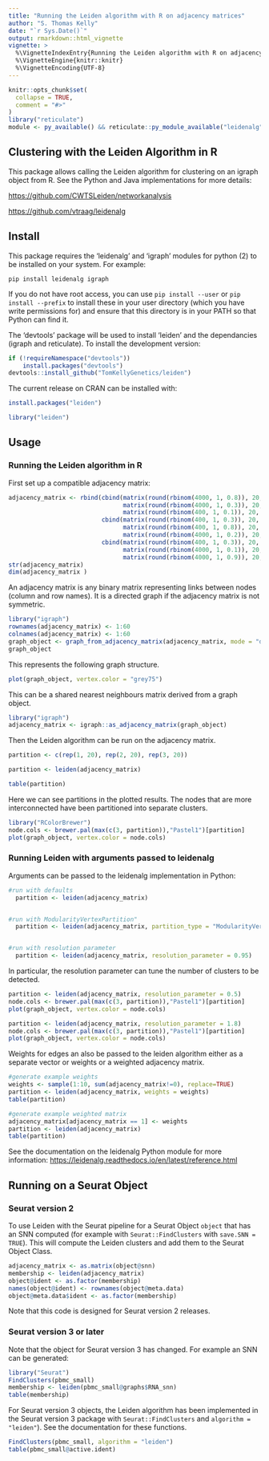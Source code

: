 ```yaml
---
title: "Running the Leiden algorithm with R on adjacency matrices"
author: "S. Thomas Kelly"
date: "`r Sys.Date()`"
output: rmarkdown::html_vignette
vignette: >
  %\VignetteIndexEntry{Running the Leiden algorithm with R on adjacency matrices}
  %\VignetteEngine{knitr::knitr}
  %\VignetteEncoding{UTF-8}
---
```


```r
knitr::opts_chunk$set(
  collapse = TRUE,
  comment = "#>"
)
library("reticulate")
module <- py_available() && reticulate::py_module_available("leidenalg") && reticulate::py_module_available("igraph")
```

## Clustering with the Leiden Algorithm in R

This package allows calling the Leiden algorithm for clustering on an igraph object from R. See the Python and Java implementations for more details: 

[https://github.com/CWTSLeiden/networkanalysis](https://github.com/CWTSLeiden/networkanalysis)

[https://github.com/vtraag/leidenalg](https://github.com/vtraag/leidenalg)

## Install

This package requires the 'leidenalg' and 'igraph' modules for python (2) to be installed on your system. For example:

``pip install leidenalg igraph``

If you do not have root access, you can use `pip install --user` or `pip install --prefix` to install these in your user directory (which you have write permissions for) and ensure that this directory is in your PATH so that Python can find it.

The 'devtools' package will be used to install 'leiden' and the dependancies (igraph and reticulate). To install the development version:

```r
if (!requireNamespace("devtools"))
    install.packages("devtools")
devtools::install_github("TomKellyGenetics/leiden")
```

The current release on CRAN can be installed with:

```r
install.packages("leiden")
```

```r
library("leiden")
```

## Usage

### Running the Leiden algorithm in R

First set up a compatible adjacency matrix:

```r
adjacency_matrix <- rbind(cbind(matrix(round(rbinom(4000, 1, 0.8)), 20, 20),
                                matrix(round(rbinom(4000, 1, 0.3)), 20, 20), 
                                matrix(round(rbinom(400, 1, 0.1)), 20, 20)),
                          cbind(matrix(round(rbinom(400, 1, 0.3)), 20, 20), 
                                matrix(round(rbinom(400, 1, 0.8)), 20, 20), 
                                matrix(round(rbinom(4000, 1, 0.2)), 20, 20)),
                          cbind(matrix(round(rbinom(400, 1, 0.3)), 20, 20), 
                                matrix(round(rbinom(4000, 1, 0.1)), 20, 20), 
                                matrix(round(rbinom(4000, 1, 0.9)), 20, 20)))
str(adjacency_matrix)
dim(adjacency_matrix )
```

An adjacency matrix is any binary matrix representing links between nodes (column and row names). It is a directed graph if the adjacency matrix is not symmetric. 

```r
library("igraph")
rownames(adjacency_matrix) <- 1:60
colnames(adjacency_matrix) <- 1:60
graph_object <- graph_from_adjacency_matrix(adjacency_matrix, mode = "directed")
graph_object
```

This represents the following graph structure.

```r
plot(graph_object, vertex.color = "grey75")
```


This can be a shared nearest neighbours matrix derived from a graph object.

```r
library("igraph")
adjacency_matrix <- igraph::as_adjacency_matrix(graph_object)
```

Then the Leiden algorithm can be run on the adjacency matrix.

```r
partition <- c(rep(1, 20), rep(2, 20), rep(3, 20))
```

```r
partition <- leiden(adjacency_matrix)
```

```r
table(partition)
```

Here we can see partitions in the plotted results. The nodes that are more interconnected have been partitioned into separate clusters.

```r
library("RColorBrewer")
node.cols <- brewer.pal(max(c(3, partition)),"Pastel1")[partition]
plot(graph_object, vertex.color = node.cols)
```

### Running Leiden with arguments passed to leidenalg

Arguments can be passed to the leidenalg implementation in Python:

```r
#run with defaults
  partition <- leiden(adjacency_matrix)


#run with ModularityVertexPartition"
  partition <- leiden(adjacency_matrix, partition_type = "ModularityVertexPartition")


#run with resolution parameter
  partition <- leiden(adjacency_matrix, resolution_parameter = 0.95)
```

In particular, the resolution parameter can tune the number of clusters to be detected.

```r
partition <- leiden(adjacency_matrix, resolution_parameter = 0.5)
node.cols <- brewer.pal(max(c(3, partition)),"Pastel1")[partition]
plot(graph_object, vertex.color = node.cols)
```


```r
partition <- leiden(adjacency_matrix, resolution_parameter = 1.8)
node.cols <- brewer.pal(max(c(3, partition)),"Pastel1")[partition]
plot(graph_object, vertex.color = node.cols)
```

Weights for edges an also be passed to the leiden algorithm either as a separate vector or weights or a weighted adjacency matrix.

```r
#generate example weights
weights <- sample(1:10, sum(adjacency_matrix!=0), replace=TRUE)
partition <- leiden(adjacency_matrix, weights = weights)
table(partition)
```

```r
#generate example weighted matrix
adjacency_matrix[adjacency_matrix == 1] <- weights
partition <- leiden(adjacency_matrix)
table(partition)
```

See the documentation on the leidenalg Python module for more information: [https://leidenalg.readthedocs.io/en/latest/reference.html](https://leidenalg.readthedocs.io/en/latest/reference.html)

## Running on a Seurat Object

### Seurat version 2

To use Leiden with the Seurat pipeline for a Seurat Object `object` that has an SNN computed (for example with `Seurat::FindClusters` with `save.SNN = TRUE`). This will compute the Leiden clusters and add them to the Seurat Object Class.

```r
adjacency_matrix <- as.matrix(object@snn)
membership <- leiden(adjacency_matrix)
object@ident <- as.factor(membership)
names(object@ident) <- rownames(object@meta.data)
object@meta.data$ident <- as.factor(membership)
``` 

Note that this code is designed for Seurat version 2 releases.


### Seurat version 3 or later

Note that the object for Seurat version 3 has changed. For example an SNN can be generated:

```r
library("Seurat")
FindClusters(pbmc_small)
membership <- leiden(pbmc_small@graphs$RNA_snn)
table(membership)
```

For Seurat version 3 objects, the Leiden algorithm has been implemented in the Seurat version 3 package with `Seurat::FindClusters` and `algorithm = "leiden"`).  See the documentation for these functions.

```r
FindClusters(pbmc_small, algorithm = "leiden")
table(pbmc_small@active.ident)
```
